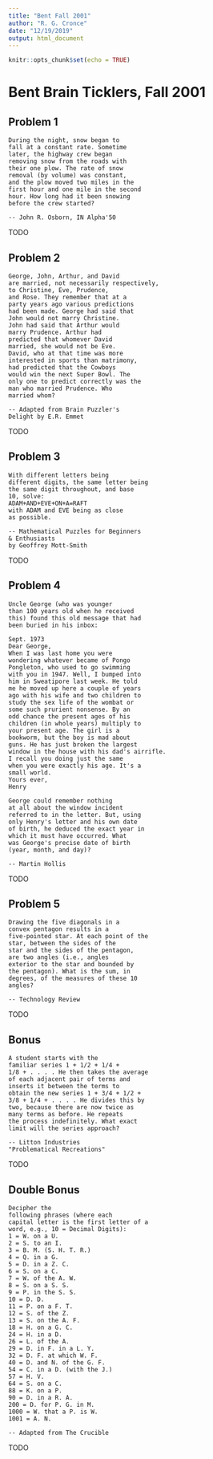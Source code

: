 ```yaml
---
title: "Bent Fall 2001"
author: "R. G. Cronce"
date: "12/19/2019"
output: html_document
---
```


```r
knitr::opts_chunk$set(echo = TRUE)
```

# Bent Brain Ticklers, Fall 2001

## Problem 1

    During the night, snow began to
    fall at a constant rate. Sometime
    later, the highway crew began
    removing snow from the roads with
    their one plow. The rate of snow
    removal (by volume) was constant,
    and the plow moved two miles in the
    first hour and one mile in the second
    hour. How long had it been snowing
    before the crew started?
    
    -- John R. Osborn, IN Alpha'50

TODO

## Problem 2

    George, John, Arthur, and David
    are married, not necessarily respectively,
    to Christine, Eve, Prudence,
    and Rose. They remember that at a
    party years ago various predictions
    had been made. George had said that
    John would not marry Christine.
    John had said that Arthur would
    marry Prudence. Arthur had
    predicted that whomever David
    married, she would not be Eve.
    David, who at that time was more
    interested in sports than matrimony,
    had predicted that the Cowboys
    would win the next Super Bowl. The
    only one to predict correctly was the
    man who married Prudence. Who
    married whom?
    
    -- Adapted from Brain Puzzler's
    Delight by E.R. Emmet

TODO

## Problem 3

    With different letters being
    different digits, the same letter being
    the same digit throughout, and base
    10, solve:
    ADAM+AND+EVE+ON+A=RAFT
    with ADAM and EVE being as close
    as possible.
    
    -- Mathematical Puzzles for Beginners
    & Enthusiasts
    by Geoffrey Mott-Smith

TODO

## Problem 4

    Uncle George (who was younger
    than 100 years old when he received
    this) found this old message that had
    been buried in his inbox:
    
    Sept. 1973
    Dear George,
    When I was last home you were
    wondering whatever became of Pongo
    Pongleton, who used to go swimming
    with you in 1947. Well, I bumped into
    him in Sweatipore last week. He told
    me he moved up here a couple of years
    ago with his wife and two children to
    study the sex life of the wombat or
    some such prurient nonsense. By an
    odd chance the present ages of his
    children (in whole years) multiply to
    your present age. The girl is a
    bookworm, but the boy is mad about
    guns. He has just broken the largest
    window in the house with his dad's airrifle.
    I recall you doing just the same
    when you were exactly his age. It's a
    small world.
    Yours ever,
    Henry
    
    George could remember nothing
    at all about the window incident
    referred to in the letter. But, using
    only Henry's letter and his own date
    of birth, he deduced the exact year in
    which it must have occurred. What
    was George's precise date of birth
    (year, month, and day)?
    
    -- Martin Hollis

TODO

## Problem 5

    Drawing the five diagonals in a
    convex pentagon results in a
    five-pointed star. At each point of the
    star, between the sides of the
    star and the sides of the pentagon,
    are two angles (i.e., angles
    exterior to the star and bounded by
    the pentagon). What is the sum, in
    degrees, of the measures of these 10
    angles?
    
    -- Technology Review

TODO

## Bonus

    A student starts with the
    familiar series 1 + 1/2 + 1/4 +
    1/8 + . . . . He then takes the average
    of each adjacent pair of terms and
    inserts it between the terms to
    obtain the new series 1 + 3/4 + 1/2 +
    3/8 + 1/4 + . . . . He divides this by
    two, because there are now twice as
    many terms as before. He repeats
    the process indefinitely. What exact
    limit will the series approach?
    
    -- Litton Industries
    "Problematical Recreations"

TODO

## Double Bonus

    Decipher the
    following phrases (where each
    capital letter is the first letter of a
    word, e.g., 10 = Decimal Digits):
    1 = W. on a U.
    2 = S. to an I.
    3 = B. M. (S. H. T. R.)
    4 = Q. in a G.
    5 = D. in a Z. C.
    6 = S. on a C.
    7 = W. of the A. W.
    8 = S. on a S. S.
    9 = P. in the S. S.
    10 = D. D.
    11 = P. on a F. T.
    12 = S. of the Z.
    13 = S. on the A. F.
    18 = H. on a G. C.
    24 = H. in a D.
    26 = L. of the A.
    29 = D. in F. in a L. Y.
    32 = D. F. at which W. F.
    40 = D. and N. of the G. F.
    54 = C. in a D. (with the J.)
    57 = H. V.
    64 = S. on a C.
    88 = K. on a P.
    90 = D. in a R. A.
    200 = D. for P. G. in M.
    1000 = W. that a P. is W.
    1001 = A. N.
    
    -- Adapted from The Crucible

TODO

